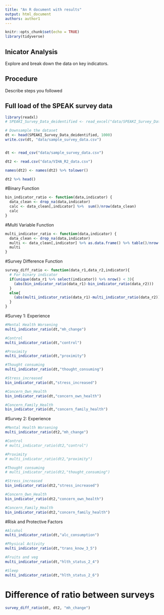 ```yaml
---
title: "An R document with results"
output: html_document
authors: author1
---
```


```r
knitr::opts_chunk$set(echo = TRUE)
library(tidyverse)
```

## Inicator Analysis

Explore and break down the data on key indicators.

## Procedure

Describe steps you followed

## Full load of the SPEAK survey data

```r
library(readxl)
# SPEAKI_Survey_Data_deidentified <- read_excel("data/SPEAKI_Survey_Data_deidentified.xlsx")

# Downsample the dataset
dt <- head(SPEAKI_Survey_Data_deidentified, 1000)
write.csv(dt, "data/sample_survey_data.csv")


dt <- read_csv("data/sample_survey_data.csv")

dt2 <- read.csv("data/VIHA_R2_data.csv")

names(dt2) <- names(dt2) %>% tolower()

dt2 %>% head()
```


#Binary Function
```r
bin_indicator_ratio <- function(data,indicator) {
  data_clean <- drop_na(data,indicator)
  calc <- data_clean[,indicator] %>%  sum()/nrow(data_clean)
  calc
}
```

#Multi Variable Function

```r
multi_indicator_ratio <- function(data,indicator) {
  data_clean <- drop_na(data,indicator)
  multi <- data_clean[,indicator] %>% as.data.frame() %>% table()/nrow(data_clean)
  multi
}
```

#Survey Difference Function

```r
survey_diff_ratio <- function(data_r1,data_r2,indicator){
  # For binary indicator
  if(unique(data_r1 %>% select(indicator)) %>% nrow() < 3){
    (abs(bin_indicator_ratio(data_r1)-bin_indicator_ratio(data_r2)))
  }
  else{
    (abs(multi_indicator_ratio(data_r1)-multi_indicator_ratio(data_r2)))
  }
}
```

#Survey 1: Experience

```r
#Mental Health Worsening
multi_indicator_ratio(dt,"mh_change")

#Control
multi_indicator_ratio(dt,"control")

#Proximity
multi_indicator_ratio(dt,"proximity")

#Thought consuming
multi_indicator_ratio(dt,"thought_consuming")

#Stress_increased
bin_indicator_ratio(dt,"stress_increased")

#Concern_Own_Health
bin_indicator_ratio(dt,"concern_own_health")

#Concern_Family_Health
bin_indicator_ratio(dt,"concern_family_health")

```

#Survey 2: Experience

```r
#Mental Health Worsening
multi_indicator_ratio(dt2,"mh_change")

#Control
# multi_indicator_ratio(dt2,"control")

#Proximity
# multi_indicator_ratio(dt2,"proximity")

#Thought consuming
# multi_indicator_ratio(dt2,"thought_consuming")

#Stress_increased
bin_indicator_ratio(dt2,"stress_increased")

#Concern_Own_Health
bin_indicator_ratio(dt2,"concern_own_health")

#Concern_Family_Health
bin_indicator_ratio(dt2,"concern_family_health")

```

#Risk and Protective Factors
```r
#Alcohol
multi_indicator_ratio(dt,"alc_consumption")

#Physical Activity
multi_indicator_ratio(dt,"trans_know_3_5")

#Fruits and veg
multi_indicator_ratio(dt,"hlth_status_2_4")

#Sleep
multi_indicator_ratio(dt,"hlth_status_2_6")

```
# Difference of ratio between surveys

```r
survey_diff_ratio(dt, dt2, "mh_change")
```




